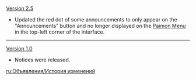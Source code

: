 {{Change History/Header}}
[[Version 2.5]]
* Updated the red dot of some announcements to only appear on the "Announcements" button and no longer displayed on the [[Paimon Menu]] in the top-left corner of the interface.
----
[[Version 1.0]]
* Notices were released.
<noinclude>


[[ru:Объявления/История изменений]]
</noinclude>
